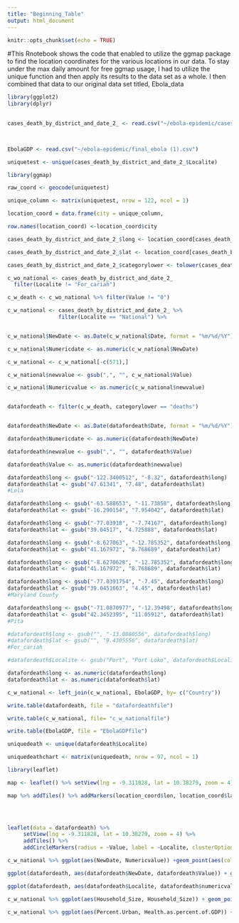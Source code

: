 ```yaml
---
title: "Beginning_Table"
output: html_document
---
```


```r
knitr::opts_chunk$set(echo = TRUE)
```

#This Rnotebook shows the code that enabled to utilize the ggmap package to find the location coordinates for the various locations in our data. To stay under the max daily amount for free ggmap usage, I had to utilize the unique function and then apply its results to the data set as a whole. I then combined that data to our original data set titled, Ebola_data

```r

library(ggplot2)
library(dplyr)
 
```
```r

cases_death_by_district_and_date_2_ <- read.csv("~/ebola-epidemic/cases_death_by_district_and_date(2).csv", stringsAsFactors=FALSE)

 
```

```r
EbolaGDP <- read.csv("~/ebola-epidemic/final_ebola (1).csv")
```


```r

uniquetest <- unique(cases_death_by_district_and_date_2_$Localite) 


```
 

```r

library(ggmap)


```

```r
raw_coord <- geocode(uniquetest)

```

```r
unique_column <- matrix(uniquetest, nrow = 122, ncol = 1)
```
```r
location_coord = data.frame(city = unique_column,                              lat = raw_coord$lat, lon = raw_coord$lon)
```

```r
row.names(location_coord) <-location_coord$city
```

```r
cases_death_by_district_and_date_2_$long <- location_coord[cases_death_by_district_and_date_2_$Localite, "lon"]
```
```r
cases_death_by_district_and_date_2_$lat <- location_coord[cases_death_by_district_and_date_2_$Localite, "lat"]
```

```r
cases_death_by_district_and_date_2_$categorylower <- tolower(cases_death_by_district_and_date_2_$Category)
```


```r
c_wo_national <- cases_death_by_district_and_date_2_                                                           %>% filter(Localite != "National")                                                                        %>% filter(Localite != "National  ")                                                                      %>% filter(Localite != "Mamou")                                                                           %>% filter(Localite != "Lab_")                                                                            %>% filter(Localite != "Kati")                                                                            %>% filter(Localite != "Tougu_")  %>%        filter(Localite != "Dabola and Djingaraye") %>%
  filter(Localite != "For_cariah")
```
```r
c_w_death <- c_wo_national %>% filter(Value != "0")
```

```r
c_w_national <- cases_death_by_district_and_date_2_ %>%            
                filter(Localite == "National") %>%                                      filter(categorylower == "deaths") 
```
```r

```

```r
c_w_national$NewDate <- as.Date(c_w_national$Date, format = "%m/%d/%Y")
```

```r
c_w_national$Numericdate <- as.numeric(c_w_national$NewDate)
```
```r
c_w_national <- c_w_national[-c(571),]
```


```r
c_w_national$newvalue <- gsub(",", "", c_w_national$Value)
```

```r
c_w_national$Numericvalue <- as.numeric(c_w_national$newvalue)
```
```r

```


```r
datafordeath <- filter(c_w_death, categorylower == "deaths")
```
```r

```
```r
datafordeath$NewDate <- as.Date(datafordeath$Date, format = "%m/%d/%Y")
```

```r
datafordeath$Numericdate <- as.numeric(datafordeath$NewDate)
```
```r
datafordeath$newvalue <- gsub(",", "", datafordeath$Value)
```
```r
datafordeath$Value <- as.numeric(datafordeath$newvalue)
```

```r
datafordeath$long <- gsub("-122.3400512", "-8.32", datafordeath$long)
datafordeath$lat <- gsub("47.61341", "7.48", datafordeath$lat)
#Lola
```
```r
datafordeath$long <- gsub("-63.588653", "-11.73858", datafordeath$long)
datafordeath$lat <- gsub("-16.290154", "7.954042", datafordeath$lat)
```

```r
datafordeath$long <- gsub("-77.03918", "-7.74167", datafordeath$long)
datafordeath$lat <- gsub("39.04517", "4.725888", datafordeath$lat)
```

```r
datafordeath$long <- gsub("-8.627063", "-12.785352", datafordeath$long)
datafordeath$lat <- gsub("41.167972", "8.768689", datafordeath$lat)

```

```r
datafordeath$long <- gsub("-8.6270628", "-12.785352", datafordeath$long)
datafordeath$lat <- gsub("41.167972", "8.768689", datafordeath$lat)

```
```r
datafordeath$long <- gsub("-77.0391754", "-7.45", datafordeath$long)
datafordeath$lat <- gsub("39.0451663", "4.45", datafordeath$lat)
#Maryland County 
```
```r
datafordeath$long <- gsub("-71.0870977", "-12.39498", datafordeath$long)
datafordeath$lat <- gsub("42.3452395", "11.05912", datafordeath$lat)
#Pita
```
```r
#datafordeath$long <- gsub("", "-13.0880556", datafordeath$long)
#datafordeath$lat <- gsub("", "9.4305556", datafordeath$lat)
#For_cariah
```

```r
#datafordeath$Localite <- gsub("Port", "Port Loko", datafordeath$Localite)
```

```r
datafordeath$long <- as.numeric(datafordeath$long)
datafordeath$lat <- as.numeric(datafordeath$lat)
```

```r
c_w_national <- left_join(c_w_national, EbolaGDP, by= c("Country"))
```

```r
write.table(datafordeath, file = "datafordeathfile")
```

```r
write.table(c_w_national, file= "c_w_nationalfile")
```

```r
write.table(EbolaGDP, file = "EbolaGDPfile")
```

```r
uniquedeath <- unique(datafordeath$Localite)
```

```r
uniquedeathchart <- matrix(uniquedeath, nrow = 97, ncol = 1)
```


```r
library(leaflet)

map <- leaflet() %>% setView(lng = -9.311828, lat = 10.38279, zoom = 4) 

map %>% addTiles() %>% addMarkers(location_coord$lon, location_coord$lat)


 
```

```r
leaflet(data = datafordeath) %>% 
     setView(lng = -9.311828, lat = 10.38279, zoom = 4) %>% 
     addTiles() %>% 
     addCircleMarkers(radius = ~Value, label = ~Localite, clusterOptions = markerClusterOptions())
```

```r
c_w_national %>% ggplot(aes(NewDate, Numericvalue)) +geom_point(aes(colour=Country))
```

```r
ggplot(datafordeath, aes(datafordeath$NewDate, datafordeath$Value)) + geom_point(aes(colour=Localite, alpha=0.5))
```
```r
ggplot(datafordeath, aes(datafordeath$Localite, datafordeath$numericvalue)) + geom_bar(stat = "identity")

```

```r
c_w_national %>% ggplot(aes(Household_Size, Household_Size)) + geom_point(aes(colour=Country))
```

```r
c_w_national %>% ggplot(aes(Percent.Urban, Health.as.percent.of.GDP)) + geom_point(aes(size=GDP.x, colour=Country))
```

